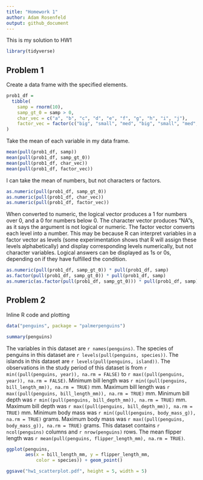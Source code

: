 ```yaml
---
title: "Homework 1"
author: Adam Rosenfeld
output: github_document
---
```


This is my solution to HW1

```r
library(tidyverse)
```

## Problem 1

Create a data frame with the specified elements.

```r
prob1_df = 
  tibble(
    samp = rnorm(10),
    samp_gt_0 = samp > 0,
    char_vec = c("a", "b", "c", "d", "e", "f", "g", "h", "i", "j"),
    factor_vec = factor(c("big", "small", "med", "big", "small", "med", "big", "med", "small", "small"))
)
```

Take the mean of each variable in my data frame. 

```r
mean(pull(prob1_df, samp))
mean(pull(prob1_df, samp_gt_0))
mean(pull(prob1_df, char_vec))
mean(pull(prob1_df, factor_vec))
```

I can take the mean of numbers, but not characters or factors. 

```r
as.numeric(pull(prob1_df, samp_gt_0)) 
as.numeric(pull(prob1_df, char_vec)) 
as.numeric(pull(prob1_df, factor_vec)) 
```

When converted to numeric, the logical vector produces a 1 for numbers over 0, and a 0 for numbers below 0. The character vector produces "NA"s, as it says the argument is not logical or numeric. The factor vector converts each level into a number. This may be because R can interpret variables in a factor vector as levels (some experimentation shows that R will assign these levels alphabetically) and display corresponding levels numerically, but not character variables. Logical answers can be displayed as 1s or 0s, depending on if they have fulfilled the condition. 

```r
as.numeric(pull(prob1_df, samp_gt_0)) * pull(prob1_df, samp)
as.factor(pull(prob1_df, samp_gt_0)) * pull(prob1_df, samp)
as.numeric(as.factor(pull(prob1_df, samp_gt_0))) * pull(prob1_df, samp)
```

## Problem 2

Inline R code and plotting

```r
data("penguins", package = "palmerpenguins")
```

```r
summary(penguins)
```

The variables in this dataset are `r names(penguins)`. 
The species of penguins in this dataset are `r levels(pull(penguins, species))`.
The islands in this dataset are `r levels(pull(penguins, island))`.
The observations in the study period of this dataset is from `r min((pull(penguins, year)), na.rm = FALSE)` to `r max((pull(penguins, year)), na.rm = FALSE)`. 
Minimum bill length was `r min((pull(penguins, bill_length_mm)), na.rm = TRUE)` mm.
Maximum bill length was `r max((pull(penguins, bill_length_mm)), na.rm = TRUE)` mm.
Minimum bill depth was `r min((pull(penguins, bill_depth_mm)), na.rm = TRUE)` mm.
Maximum bill depth was `r max((pull(penguins, bill_depth_mm)), na.rm = TRUE)` mm.
Minimum body mass was `r min((pull(penguins, body_mass_g)), na.rm = TRUE)` grams.
Maximum body mass was `r max((pull(penguins, body_mass_g)), na.rm = TRUE)` grams.
This dataset contains `r ncol(penguins)` columns and `r nrow(penguins)` rows. 
The mean flipper length was `r mean(pull(penguins, flipper_length_mm), na.rm = TRUE)`. 

```r
ggplot(penguins, 
       aes(x = bill_length_mm, y = flipper_length_mm,
           color = species)) + geom_point() 

ggsave("hw1_scatterplot.pdf", height = 5, width = 5)
```
